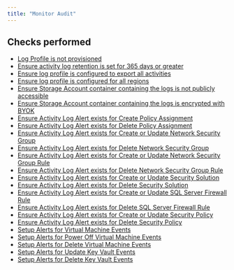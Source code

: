 ```yaml
---
title: "Monitor Audit"
---
```


## Checks performed

- [Log Profile is not provisioned](azuremonitoraudit/azure_audit_monitor_log_profile_exists)
- [Ensure activity log retention is set for 365 days or greater](azuremonitoraudit/azure_audit_monitor_log_profiles_with_short_retention)
- [Ensure log profile is configured to export all activities](azuremonitoraudit/azure_audit_monitor_log_profiles_without_all_categories)
- [Ensure log profile is configured for all regions](azuremonitoraudit/azure_audit_monitor_log_profiles_without_all_regions)
- [Ensure Storage Account container containing the logs is not publicly accessible](azuremonitoraudit/azure_audit_monitor_log_profiles_with_publicly_accessible_storage)
- [Ensure Storage Account container containing the logs is encrypted with BYOK](azuremonitoraudit/azure_audit_monitor_log_profiles_without_byok_encryption)
- [Ensure Activity Log Alert exists for Create Policy Assignment](azuremonitoraudit/azure_audit_monitor_policy_assignment_alert_create_update)
- [Ensure Activity Log Alert exists for Delete Policy Assignment](azuremonitoraudit/azure_audit_monitor_policy_assignment_alert_delete)
- [Ensure Activity Log Alert exists for Create or Update Network Security Group](azuremonitoraudit/azure_audit_monitor_security_group_alert_create_update)
- [Ensure Activity Log Alert exists for Delete Network Security Group](azuremonitoraudit/azure_audit_monitor_security_group_alert_delete)
- [Ensure Activity Log Alert exists for Create or Update Network Security Group Rule](azuremonitoraudit/azure_audit_monitor_security_group_rule_alert_create_update)
- [Ensure Activity Log Alert exists for Delete Network Security Group Rule](azuremonitoraudit/azure_audit_monitor_security_group_rule_alert_delete)
- [Ensure Activity Log Alert exists for Create or Update Security Solution](azuremonitoraudit/azure_audit_monitor_security_group_solution_alert_create_update)
- [Ensure Activity Log Alert exists for Delete Security Solution](azuremonitoraudit/azure_audit_monitor_security_group_solution_alert_delete)
- [Ensure Activity Log Alert exists for Create or Update SQL Server Firewall Rule](azuremonitoraudit/azure_audit_monitor_sqlserver_firewall_rule_alert_create_update)
- [Ensure Activity Log Alert exists for Delete SQL Server Firewall Rule](azuremonitoraudit/azure_audit_monitor_sqlserver_firewall_rule_alert_delete)
- [Ensure Activity Log Alert exists for Create or Update Security Policy](azuremonitoraudit/azure_audit_monitor_security_policy_alert_create_update)
- [Ensure Activity Log Alert exists for Delete Security Policy](azuremonitoraudit/azure_audit_monitor_security_policy_alert_delete)
- [Setup Alerts for Virtual Machine Events](azuremonitoraudit/azure_audit_monitor_alerts_for_vm_create_update_events)
- [Setup Alerts for Power Off Virtual Machine Events](azuremonitoraudit/azure_audit_monitor_alerts_for_vm_poweroff_events)
- [Setup Alerts for Delete Virtual Machine Events](azuremonitoraudit/azure_audit_monitor_alerts_for_vm_delete_events)
- [Setup Alerts for Update Key Vault Events](azuremonitoraudit/azure_audit_monitor_alerts_for_keyvault_create_update)
- [Setup Alerts for Delete Key Vault Events](azuremonitoraudit/azure_audit_monitor_alerts_for_keyvault_delete)
